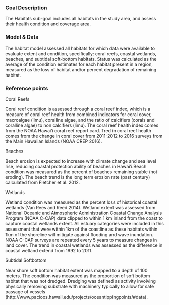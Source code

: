 ### Goal Description

The Habitats sub-goal includes all habitats in the study area, and assess their health condition and coverage area.

### Model & Data 

The habitat model assessed all habitats for which data were available to evaluate extent and condition, specifically: coral reefs, coastal wetlands, beaches, and subtidal soft-bottom habitats. Status was calculated as the average of the condition estimates for each habitat present in a region, measured as the loss of habitat and/or percent degradation of remaining habitat. 


### Reference points 

Coral Reefs

Coral reef condition is assessed through a coral reef index, which is a measure of coral reef health from combined indicators for coral cover, macroalgae (limu), coralline algae, and the ratio of calcifiers (corals and coralline algae) to non calcifiers (limu).
The coral reef health index comes from the NOAA Hawai'i coral reef report card. Tred in coral reef health comes from the change in coral cover from 2011-2012 to 2016 surveys from the Main Hawaiian Islands (NOAA CREP 2016).

Beaches

Beach erosion is expected to increase with climate change and sea level rise, reducing coastal protection ability of beaches in Hawai'i.Beach condition was measured as the percent of beaches remaining stable (not eroding). The beach trend is the long term erosion rate (past century) calculated from Fletcher et al. 2012.

Wetlands

Wetland condition was measured as the percent loss of historical coastal wetlands (Van Rees and Reed 2014). Wetland extent was assessed from National Oceanic and Atmospheric Administration Coastal Change Analysis Program (NOAA C-CAP) data clipped to within 1 km inland from the coast to capture coastal wetlands extent. All estuary categories were included in this assessment that were within 1km of the coastline as these habitats within 1km of the shoreline will mitigate against flooding and wave inundation. NOAA C-CAP surveys are repeated every 5 years to measure changes in land cover. The trend in coastal wetlands was assessed as the difference in coastal wetland extend from 1992 to 2011.

Subtidal Softbottom 

Near shore soft bottom habitat extent was mapped to a depth of 100 meters. The condition was measured as the proportion of soft bottom habitat that was not dredged. Dredging was defined as activity involving physically removing substrate with machinery typically to allow for safe passage of vessels (http://www.pacioos.hawaii.edu/projects/oceantippingpoints/#data). 

